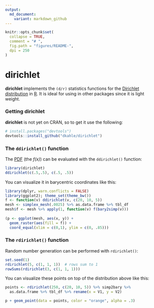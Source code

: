 ```yaml
---
output:
  md_document:
    variant: markdown_github
---
```


<!-- README.md is generated from README.Rmd. Please edit that file -->

```r
knitr::opts_chunk$set(
  collapse = TRUE,
  comment = "# ",
  fig.path = "figures/README-",
  dpi = 250
)
```


# __dirichlet__

__dirichlet__ implements the `(d/r)` statistics functions for the [Dirichlet distribution](https://en.wikipedia.org/wiki/Dirichlet_distribution) in [R](http://cran.r-project.org).  It is ideal for using in other packages since it is light weight.



### Getting __dirichlet__

<!-- There are two ways to get __chi__.  For the [CRAN version](https://cran.r-project.org/package=chi), use -->
<!-- ```{r, eval=FALSE} -->
<!-- install.packages("chi") -->
<!-- ``` -->
<!-- For the development version, use -->
__dirichlet__ is not yet on CRAN, so to get it use the following:
```r
# install.packages("devtools")
devtools::install_github("dkahle/dirichlet")
```



### The `ddirichlet()` function

The [PDF](https://en.wikipedia.org/wiki/Probability_density_function) (the _f(x)_) can be evaluated with the `ddirichlet()` function:
```r
library(dirichlet)
ddirichlet(c(.5,.5), c(.5, .5))
```

You can visualize it in barycentric coordinates like this:
```r
library(dplyr, warn.conflicts = FALSE)
library(ggplot2); theme_set(theme_bw())
f <- function(v) ddirichlet(v, c(20, 10, 5))
mesh <- simplex_mesh(.0025) %>% as.data.frame %>% tbl_df
mesh$f <- mesh %>% apply(1, function(v) f(bary2simp(v)))
  
(p <- ggplot(mesh, aes(x, y)) +
  geom_raster(aes(fill = f)) +
  coord_equal(xlim = c(0,1), ylim = c(0, .85)))
```


### The `rdirichlet()` function

Random number generation can be performed with `rdirichlet()`:
```r
set.seed(1)
rdirichlet(5, c(1, 1, 1))  # rows sum to 1
rowSums(rdirichlet(3, c(1, 1, 1)))
```
You can visualize these points on top of the distribution above like this:
```r
points <- rdirichlet(250, c(20, 10, 5)) %>% simp2bary %>% 
  as.data.frame %>% tbl_df %>% rename(x = V1, y = V2)

p + geom_point(data = points, color = "orange", alpha = .3)
```






